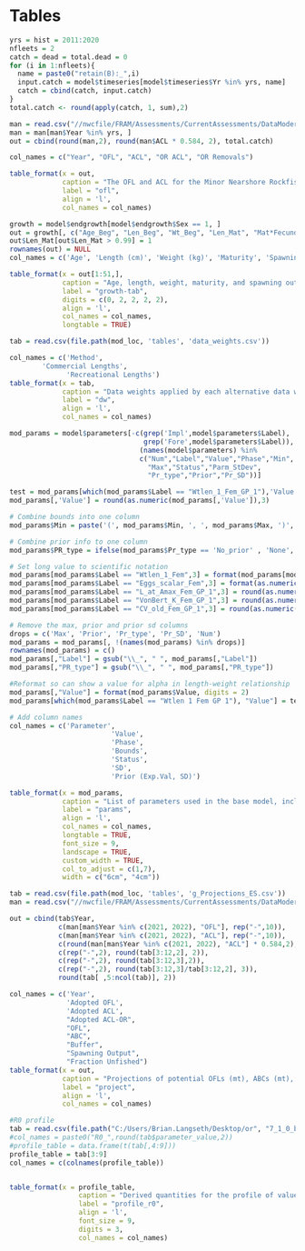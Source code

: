 \clearpage
# Tables

<!-- ======================================================= -->
<!-- ***************    Catches      *********************** --> 
<!-- ======================================================= -->

<!-- tab:catch -->
\input{C:/Users/Brian.Langseth/Desktop/or/write_up/tex_tables/Catches_All_Years.tex}

\newpage


```r
yrs = hist = 2011:2020
nfleets = 2
catch = dead = total.dead = 0
for (i in 1:nfleets){
  name = paste0("retain(B):_",i)
  input.catch = model$timeseries[model$timeseries$Yr %in% yrs, name]
  catch = cbind(catch, input.catch)
}
total.catch <- round(apply(catch, 1, sum),2)

man = read.csv("//nwcfile/FRAM/Assessments/CurrentAssessments/DataModerate_2021/Quillback_Rockfish/management/quillback_north2011_2022.csv")
man = man[man$Year %in% yrs, ]
out = cbind(round(man,2), round(man$ACL * 0.584, 2), total.catch)

col_names = c("Year", "OFL", "ACL", "OR ACL", "OR Removals")

table_format(x = out,
             caption = "The OFL and ACL for the Minor Nearshore Rockfish North complex, the ACL allocated to Oregon, and the total removals.",
             label = "ofl",
             align = 'l',
             col_names = col_names)


```

\newpage


<!-- ======================================================= -->
<!-- ***************       Data      *********************** --> 
<!-- ======================================================= -->


\input{C:/Users/Brian.Langseth/Desktop/or/write_up/tex_tables/OR_Samples_Feb2021.tex}

\newpage


\input{C:/Users/Brian.Langseth/Desktop/or/write_up/tex_tables/or_rec_samples.tex}

\newpage


\input{C:/Users/Brian.Langseth/Desktop/or/write_up/tex_tables/len_at_age_data.tex}

\newpage


\input{C:/Users/Brian.Langseth/Desktop/or/write_up/tex_tables/len_at_weight_data.tex}

\newpage


\input{C:/Users/Brian.Langseth/Desktop/or/write_up/tex_tables/or_rec_age_samples.tex}

\newpage


\input{C:/Users/Brian.Langseth/Desktop/or/write_up/tex_tables/OR_age_Samples_Feb2021.tex}

\newpage

<!-- ======================================================= -->
<!-- ***************    Biology      *********************** --> 
<!-- ======================================================= -->

```r

growth = model$endgrowth[model$endgrowth$Sex == 1, ]
out = growth[, c("Age_Beg", "Len_Beg", "Wt_Beg", "Len_Mat", "Mat*Fecund")]
out$Len_Mat[out$Len_Mat > 0.99] = 1
rownames(out) = NULL
col_names = c('Age', 'Length (cm)', 'Weight (kg)', 'Maturity', 'Spawning Output')

table_format(x = out[1:51,],
             caption = "Age, length, weight, maturity, and spawning output by age (product of maturity and fecundity) at the start of the year. Output for ages 51-95 is truncated as these ages have the same length, weight, maturity, and spawning output as at age 50.",
             label = "growth-tab",
             digits = c(0, 2, 2, 2, 2),
             align = 'l',
             col_names = col_names,
             longtable = TRUE) 

```

\newpage

<!-- ======================================================= -->
<!-- ***************  Data Weights   *********************** --> 
<!-- ======================================================= -->


```r
tab = read.csv(file.path(mod_loc, 'tables', 'data_weights.csv'))

col_names = c('Method',
        'Commercial Lengths',
              'Recreational Lengths')
table_format(x = tab,
             caption = "Data weights applied by each alternative data weighting methods. The Dirichlet Multinomial weight is theta/(1+theta)",
             label = "dw",
             align = 'l',
             col_names = col_names)
```

<!-- ======================================================= -->
<!-- ***********   Model Parameters     ******************** --> 
<!-- ======================================================= -->


```r

mod_params = model$parameters[-c(grep('Impl',model$parameters$Label),
							     grep('Fore',model$parameters$Label)),
                                (names(model$parameters) %in%
                                c("Num","Label","Value","Phase","Min",
                                  "Max","Status","Parm_StDev",
                                  "Pr_type","Prior","Pr_SD"))] 

test = mod_params[which(mod_params$Label == "Wtlen_1_Fem_GP_1"),'Value']
mod_params[,'Value'] = round(as.numeric(mod_params[,'Value']),3)                                 

# Combine bounds into one column
mod_params$Min = paste('(', mod_params$Min, ', ', mod_params$Max, ')', sep='')

# Combine prior info to one column
mod_params$PR_type = ifelse(mod_params$Pr_type == 'No_prior' , 'None', paste(mod_params$Pr_type,' (', mod_params$Prior,  ', ', mod_params$Pr_SD, ')', sep = ''))

# Set long value to scientific notation
mod_params[mod_params$Label == "Wtlen_1_Fem",3] = format(mod_params[mod_params$Label == "Wtlen_1_Fem",3], scientific = TRUE)
mod_params[mod_params$Label == "Eggs_scalar_Fem",3] = format(as.numeric(mod_params[mod_params$Label == "Eggs_scalar_Fem",3]), scientific = TRUE)
mod_params[mod_params$Label == "L_at_Amax_Fem_GP_1",3] = round(as.numeric(mod_params[mod_params$Label == "L_at_Amax_Fem_GP_1",3]), 4)
mod_params[mod_params$Label == "VonBert_K_Fem_GP_1",3] = round(as.numeric(mod_params[mod_params$Label == "VonBert_K_Fem_GP_1",3]), 3)
mod_params[mod_params$Label == "CV_old_Fem_GP_1",3] = round(as.numeric(mod_params[mod_params$Label == "CV_old_Fem_GP_1",3]), 3)

# Remove the max, prior and prior sd columns
drops = c('Max', 'Prior', 'Pr_type', 'Pr_SD', 'Num')
mod_params = mod_params[, !(names(mod_params) %in% drops)]
rownames(mod_params) = c()
mod_params[,"Label"] = gsub("\\_", " ", mod_params[,"Label"])
mod_params[,"PR_type"] = gsub("\\_", " ", mod_params[,"PR_type"])

#Reformat so can show a value for alpha in length-weight relationship
mod_params[,"Value"] = format(mod_params$Value, digits = 2)
mod_params[which(mod_params$Label == "Wtlen 1 Fem GP 1"), "Value"] = test

# Add column names
col_names = c('Parameter',
                         'Value',
                         'Phase',
                         'Bounds',
                         'Status',
                         'SD',
                         'Prior (Exp.Val, SD)')

table_format(x = mod_params,
             caption = "List of parameters used in the base model, including estimated values and standard deviations (SD), bounds (minimum and maximum), estimation phase (negative values not estimated), status (indicates if parameters are near bounds), and prior type information (mean and SD).",
             label = "params",
             align = 'l',
             col_names = col_names,
             longtable = TRUE,
             font_size = 9,
             landscape = TRUE,
             custom_width = TRUE,
             col_to_adjust = c(1,7), 
             width = c("6cm", "4cm"))                         

```
<!-- ======================================================= -->
<!-- ***********    Like Contributions  ******************** --> 
<!-- ======================================================= -->

<!-- tab:likes -->
\include{tex_tables/likelihoods.tex}


<!-- ======================================================= -->
<!-- ***********       Time Series      ******************** --> 
<!-- ======================================================= -->

<!-- tab:timeseries -->
\input{C:/Users/Brian.Langseth/Desktop/or/write_up/tex_tables/TimeSeries.tex}

\newpage

<!-- ======================================================= -->
<!-- ****************     Sensitivities      *************** --> 
<!-- ======================================================= -->

<!-- tab:sensitivities -->
\include{tex_tables/sensitivities.tex}

\newpage



<!-- ======================================================= -->
<!-- ********  Reference Points & Management *************** --> 
<!-- ======================================================= -->

\input{C:/Users/Brian.Langseth/Desktop/or/write_up/tex_tables/e_ReferencePoints_ES.tex}

\newpage


```r
tab = read.csv(file.path(mod_loc, 'tables', 'g_Projections_ES.csv'))
man = read.csv("//nwcfile/FRAM/Assessments/CurrentAssessments/DataModerate_2021/Quillback_Rockfish/management/quillback_north2011_2022.csv")

out = cbind(tab$Year,
            c(man[man$Year %in% c(2021, 2022), "OFL"], rep("-",10)),
            c(man[man$Year %in% c(2021, 2022), "ACL"], rep("-",10)),
            c(round(man[man$Year %in% c(2021, 2022), "ACL"] * 0.584,2), rep("-", 10)),
            c(rep("-",2), round(tab[3:12,2], 2)),
            c(rep("-",2), round(tab[3:12,3],2)),
            c(rep("-",2), round(tab[3:12,3]/tab[3:12,2], 3)),
            round(tab[ ,5:ncol(tab)], 2))

col_names = c('Year',
              'Adopted OFL',
              'Adopted ACL',
              "Adopted ACL-OR",
              "OFL", 
              "ABC", 
              "Buffer",
              "Spawning Output",
              "Fraction Unfished")
table_format(x = out,
             caption = "Projections of potential OFLs (mt), ABCs (mt), estimated spawning output, and fraction unfished. The OFL, ACL, and Oregon (OR) ACL for 2021 and 2022 reflect adopted management limits.",
             label = "project",
             align = 'l',
             col_names = col_names)
```

\newpage

<!-- <!-- ======================================================= -->
<!-- <!-- ********  Profiles *************** -->
<!-- <!-- ======================================================= -->

```r
#R0 profile
tab = read.csv(file.path("C:/Users/Brian.Langseth/Desktop/or", "7_1_0_baseProfile_profile_SR_LN(R0)", 'profile_SR_LN(R0)_results.csv'))
#col_names = paste0("R0_",round(tab$parameter_value,2))
#profile_table = data.frame(t(tab[,4:9]))
profile_table = tab[3:9]
col_names = c(colnames(profile_table))


table_format(x = profile_table,
                 caption = "Derived quantities for the profile of values of the logarithm of equilbirum recruitment.",
                 label = "profile_r0",
                 align = 'l',
                 font_size = 9,
                 digits = 3,
                 col_names = col_names)
```

\newpage

<!-- ```{r, results = 'asis'} -->
<!-- #Steepness profile -->
<!-- tab = read.csv(file.path("C:/Users/Brian.Langseth/Desktop/or", "7_1_0_baseProfile_profile_SR_BH_steep", 'profile_SR_BH_steep_results.csv')) -->
<!-- profile_names = paste0("h_",round(tab$parameter_value,2)) -->
<!-- profile_table = data.frame(t(tab[,4:9])) -->

<!-- table_format(x = profile_table, -->
<!--                  caption = 'Derived quantities for the profile of values of steepness', -->
<!--                  label = 'profile_h', -->
<!--                  longtable = TRUE, -->
<!--                  font_size = 9, -->
<!--                  digits = 3, -->
<!--                  landscape = TRUE, -->
<!--                  col_names = profile_names) -->
<!-- ``` -->
<!-- \newpage -->

<!-- ```{r, results = 'asis'} -->
<!-- #M profile -->
<!-- tab = read.csv(file.path("C:/Users/Brian.Langseth/Desktop/or", "7_1_0_baseProfile_profile_NatM_p_1_Fem_GP_1", 'profile_NatM_p_1_Fem_GP_1_results.csv')) -->
<!-- profile_names = paste0("M_",round(tab$parameter_value,2)) -->
<!-- profile_table = data.frame(t(tab[,4:9])) -->

<!-- table_format(x = profile_table, -->
<!--                  caption = 'Derived quantities for the profile of values of natural mortality', -->
<!--                  label = 'profile_m', -->
<!--                  longtable = TRUE, -->
<!--                  font_size = 9, -->
<!--                  digits = 3, -->
<!--                  landscape = TRUE, -->
<!--                  col_names = profile_names) -->
<!-- ``` -->
<!-- \newpage -->

<!-- ```{r, results = 'asis'} -->
<!-- #Linf profile -->
<!-- tab = read.csv(file.path("C:/Users/Brian.Langseth/Desktop/or", "7_1_0_baseProfile_profile_L_at_Amax_Fem_GP_1", 'profile_L_at_Amax_Fem_GP_1_results.csv')) -->
<!-- profile_names = paste0("L_at_Amax_",round(tab$parameter_value,2)) -->
<!-- profile_table = data.frame(t(tab[,4:9])) -->

<!-- table_format(x = profile_table, -->
<!--                  caption = 'Derived quantities for the profile of values of length at maximum age', -->
<!--                  label = 'profile_linf', -->
<!--                  longtable = TRUE, -->
<!--                  font_size = 9, -->
<!--                  digits = 3, -->
<!--                  landscape = TRUE, -->
<!--                  col_names = profile_names) -->
<!-- ``` -->
<!-- \newpage -->

<!-- ```{r, results = 'asis'} -->
<!-- #K profile -->
<!-- tab = read.csv(file.path("C:/Users/Brian.Langseth/Desktop/or", "7_1_0_baseProfile_profile_VonBert_K_Fem_GP_1", 'profile_VonBert_K_Fem_GP_1_results.csv')) -->
<!-- profile_names = paste0("R0_",round(tab$parameter_value,2)) -->
<!-- profile_table = data.frame(t(tab[,4:9])) -->

<!-- t = table_format(x = profile_table, -->
<!--                  caption = 'Derived quantities for the profile of values of von Bertalannfy growth coefficient', -->
<!--                  label = 'profile_k', -->
<!--                  longtable = TRUE, -->
<!--                  font_size = 9, -->
<!--                  digits = 3, -->
<!--                  landscape = TRUE, -->
<!--                  col_names = profile_names) -->
<!-- ``` -->
<!-- \newpage -->